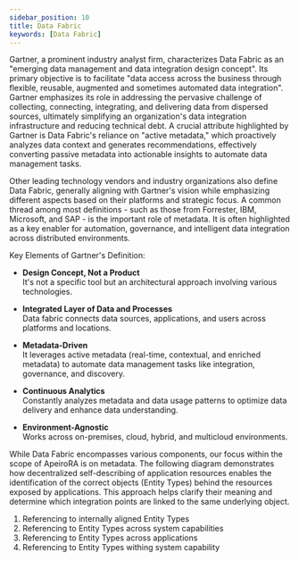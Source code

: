 ```yaml
---
sidebar_position: 10
title: Data Fabric
keywords: [Data Fabric]
---
```


Gartner, a prominent industry analyst firm, characterizes Data Fabric as an "emerging data management and data integration design concept". Its primary objective is to facilitate "data access across the business through flexible, reusable, augmented and sometimes automated data integration". Gartner emphasizes its role in addressing the pervasive challenge of collecting, connecting, integrating, and delivering data from dispersed sources, ultimately simplifying an organization's data integration infrastructure and reducing technical debt. A crucial attribute highlighted by Gartner is Data Fabric's reliance on "active metadata," which proactively analyzes data context and generates recommendations, effectively converting passive metadata into actionable insights to automate data management tasks.

Other leading technology vendors and industry organizations also define Data Fabric, generally aligning with Gartner's vision while emphasizing different aspects based on their platforms and strategic focus. A common thread among most definitions - such as those from Forrester, IBM, Microsoft, and SAP - is the important role of metadata. It is often highlighted as a key enabler for automation, governance, and intelligent data integration across distributed environments.

Key Elements of Gartner's Definition:

* **Design Concept, Not a Product**<br/>
    It's not a specific tool but an architectural approach involving various technologies.

* **Integrated Layer of Data and Processes**<br/>
    Data fabric connects data sources, applications, and users across platforms and locations.

* **Metadata-Driven**<br/>
    It leverages active metadata (real-time, contextual, and enriched metadata) to automate data management tasks like integration, governance, and discovery.

* **Continuous Analytics**<br/>
    Constantly analyzes metadata and data usage patterns to optimize data delivery and enhance data understanding.

* **Environment-Agnostic**<br/>
    Works across on-premises, cloud, hybrid, and multicloud environments.

While Data Fabric encompasses various components, our focus within the scope of ApeiroRA is on metadata.
The following diagram demonstrates how decentralized self-describing of application resources enables the identification of the correct objects (Entity Types) behind the resources exposed by applications.
This approach helps clarify their meaning and determine which integration points are linked to the same underlying object.




<ApeiroFigure src="/data-fabric/img/enterprise.svg"
    alt="Business Objects Relationship"
    caption="Example Objects Relationship"
    width="100%"/>


1. Referencing to internally aligned Entity Types
2. Referencing to Entity Types across system capabilities
3. Referencing to Entity Types across applications
4. Referencing to Entity Types withing system capability